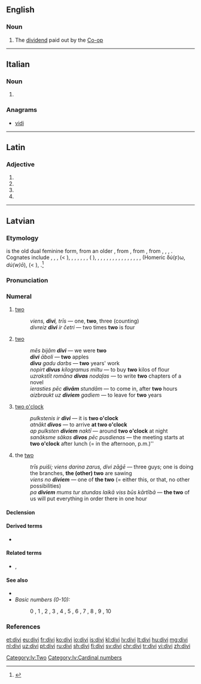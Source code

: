 ==English==

===Noun===
{{en-noun}}

# {{context|British|informal|dated|lang=en}} The [[dividend]] paid out by the [[Co-op]]

----

==Italian==

===Noun===
{{head|it|plural}} {{g|m}}

# {{plural of|divo|lang=it}}

===Anagrams===
* [[vidi#Italian|vidi]]

----

==Latin==

===Adjective===
{{la-adj-form|dīvī}}

# {{inflection of|dīvus||nom|m|p|lang=la}}
# {{inflection of|dīvus||gen|m|s|lang=la}}
# {{inflection of|dīvus||gen|n|s|lang=la}}
# {{inflection of|dīvus||voc|m|p|lang=la}}

----

==Latvian==

===Etymology===
{{etyl|lv|-}} {{term|divi|lang=lv}} is the old dual feminine form, from an older {{term/t|lv||*duwi}}, from {{term/t|lv||*duwu}}, from {{etyl|bat-pro|lv}} {{term/t|bat-pro|*duwō}}, from {{etyl|ine-pro|lv}} {{term/t|ine-pro|*dwóh₁}}, {{term/t|ine-pro|*dwóu||two (masc.)}}, {{term/t|ine-pro|*dwéi}}, {{term/t|ine-pro|*dwái||two (fem., neut.)}}. Cognates include {{etyl|lt|-}} {{term|du|lang=lv}}, {{term|dvi|lang=lv}}, {{etyl|prg|-}} {{term|dwai|lang=prg}}, {{etyl|xsv|-}} {{term|duo|lang=xsv}} (< {{term/t|xsv|*dwuo}}), {{etyl|cu|-}} {{term|дъва|lang=cu}}, {{etyl|cu|-}} {{term|дъвѣ|lang=cu}}, {{etyl|ru|-}}, {{etyl|be|-}}, {{etyl|uk|-}}, {{etyl|bg|-}} {{term|два|lang=ru}}, {{term|две|lang=ru}} ({{etyl|uk|-}} {{term|дві||(fem.)|lang=uk}}), {{etyl|cs|-}} {{term|dva|lang=cs}}, {{term|dvě|lang=cs}}, {{etyl|pl|-}} {{term|dwa|lang=pl}}, {{term|dwie|lang=pl}}, {{etyl|got|-}} {{term|𐍄𐍅𐌰𐌹|tr=twai|lang=got}}, {{term|𐍄𐍅𐍉𐍃|tr=twōs|lang=got}}, {{term|𐍄𐍅𐌰|tr=twa|lang=got}}, {{etyl|goh|-}} {{term/t|goh|zwēne}}, {{term/t|goh|zwā}}, {{term/t|goh|zwō}}, {{term|zwei|lang=goh}}, {{etyl|de|-}} {{term|zwei|lang=de}}, {{etyl|en|-}} {{term|two|lang=en}}, {{etyl|sa|-}} {{term|द्व|tr=dvá|lang=sa}}, {{etyl|grc|-}} {{term|δύο|tr=dúo|lang=grc}}, {{term|δύω|tr=dúō|lang=grc}} (Homeric δύ(ϝ)ω, ''dú(w)ō''), {{etyl|la|-}} {{term|duo|lang=la}} (< {{term/t|la|*duō}}), {{term|duae|lang=la}}.<ref>{{R:lv:LEV}}</ref>

===Pronunciation===
{{cardinalbox|lv|1|2|3|viens|trīs|ord=otrais|mult=divreiz|opt=[[nominal|Nominal]]|optx=divnieks|wplink=2 (skaitlis)}}
{{audio|lv-riga-divi.ogg|lang=lv}}

===Numeral===
{{lv-card num}}

# [[two]] {{gloss|the [[cipher]], the [[cardinal number]] [[two]]}}
#: ''viens, '''divi''', trīs'' — one, '''two''', three (counting)
#: ''divreiz '''divi''' ir četri'' — two times '''two''' is four
# [[two]] {{gloss|an [[amount]] equal to [[two]]}}
#: ''mēs bijām '''divi''''' — we were '''two'''
#: '''''divi''' āboli'' — '''two''' apples
#: '''''divu''' gadu darbs'' — '''two''' years' work
#: ''nopirt '''divus''' kilogramus miltu'' — to buy '''two''' kilos of flour
#: ''uzrakstīt romāna '''divas''' nodaļas'' — to write '''two''' chapters of a novel
#: ''ierasties pēc '''divām''' stundām'' — to come in, after '''two''' hours 
#: ''aizbraukt uz '''diviem''' gadiem'' — to leave for '''two''' years
# [[two o'clock]] {{gloss|a [[moment]] in [[time]]; [[two]] [[hour]]s after [[midnight]], or after [[noon]]}}
#: ''pulkstenis ir '''divi''''' — it is '''two o'clock'''
#: ''atnākt '''divos''''' — to arrive '''at two o'clock'''
#: ''ap pulksten '''diviem''' naktī'' — around '''two o'clock''' at night
#: ''sanāksme sākas '''divos''' pēc pusdienas'' — the meeting starts at '''two o'clock''' after lunch (= in the afternoon, p.m.)''
# the [[two]] {{gloss|[[two]] [[previously]] [[mention]]ed [[people]], [[objects]], etc.}}
#: ''trīs puiši; viens darina zarus, divi zāģē'' — three guys; one is doing the branches, '''the (other) two''' are sawing
#: ''viens no '''diviem''''' — one of '''the two''' (= either this, or that, no other possibilities) 
#: ''pa '''diviem''' mums tur stundas laikā viss būs kārtībā'' — '''the two''' of us will put everything in order there in one hour

====Declension====
{{lv-decl-card-num|div}}

====Derived terms====
* {{l/lv|divskanis}}

====Related terms====
* {{l/lv|dvīnis}}, {{l/lv|dvīne}}

====See also====
* {{l/lv|skaitlis}}
* ''Basic numbers (0-10):''
*: 0 {{l/lv|nulle}}, 1 {{l/lv|viens}}, 2 {{l/lv|divi}}, 3 {{l/lv|trīs}}, 4 {{l/lv|četri}}, 5 {{l/lv|pieci}}, 6 {{l/lv|seši}}, 7 {{l/lv|septiņi}}, 8 {{l/lv|astoņi}}, 9 {{l/lv|deviņi}}, 10 {{l/lv|desmit}}

===References===
<references />

[[Category:lv:Two]]
[[Category:lv:Cardinal numbers]]

[[et:divi]]
[[eu:divi]]
[[fr:divi]]
[[ko:divi]]
[[io:divi]]
[[is:divi]]
[[kl:divi]]
[[lv:divi]]
[[lt:divi]]
[[hu:divi]]
[[mg:divi]]
[[nl:divi]]
[[uz:divi]]
[[pt:divi]]
[[ru:divi]]
[[sh:divi]]
[[fi:divi]]
[[sv:divi]]
[[chr:divi]]
[[tr:divi]]
[[vi:divi]]
[[zh:divi]]